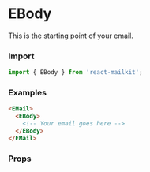 

<Meta title="Email Design System/Components/eBody" />

# EBody

This is the starting point of your email.

### Import

```js
import { EBody } from 'react-mailkit';
```

### Examples

```html
<EMail>
  <EBody>
    <!-- Your email goes here -->
  </EBody>
</EMail>
```

### Props

<ArgsTable of={EBody} />
